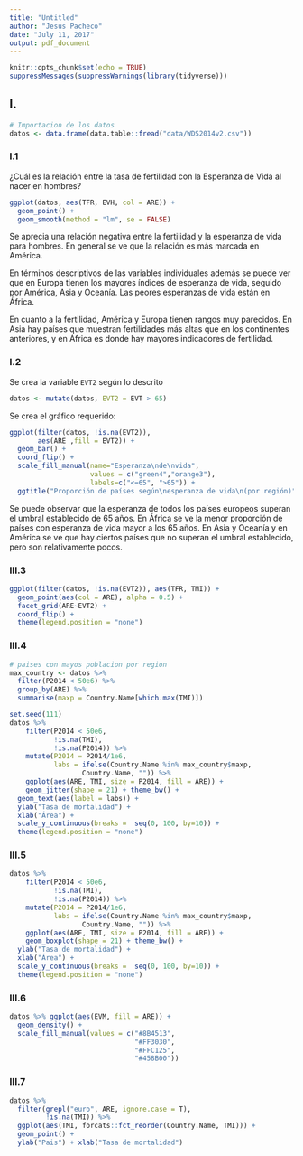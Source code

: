 ```yaml
---
title: "Untitled"
author: "Jesus Pacheco"
date: "July 11, 2017"
output: pdf_document
---
```


```r
knitr::opts_chunk$set(echo = TRUE)
suppressMessages(suppressWarnings(library(tidyverse)))
```

## I.

```r
# Importacion de los datos
datos <- data.frame(data.table::fread("data/WDS2014v2.csv"))
```

### I.1

¿Cuál es la relación entre la tasa de fertilidad con la Esperanza de Vida al nacer en hombres?

```r
ggplot(datos, aes(TFR, EVH, col = ARE)) + 
  geom_point() +
  geom_smooth(method = "lm", se = FALSE)
```

Se aprecia una relación negativa entre la fertilidad y la esperanza de vida para hombres. En general se ve que la relación es más marcada en América.

En términos descriptivos de las variables individuales además se puede ver que en Europa tienen los mayores índices de esperanza de vida, seguido por América, Asia y Oceanía. Las peores esperanzas de vida están en África.

En cuanto a la fertilidad, América y Europa tienen rangos muy parecidos. En Asia hay países que muestran fertilidades más altas que en los continentes anteriores, y en África es donde hay mayores indicadores de fertilidad.

### I.2

Se crea la variable `EVT2` según lo descrito

```r
datos <- mutate(datos, EVT2 = EVT > 65)
```

Se crea el gráfico requerido:

```r
ggplot(filter(datos, !is.na(EVT2)), 
       aes(ARE ,fill = EVT2)) + 
  geom_bar() +
  coord_flip() +
  scale_fill_manual(name="Esperanza\nde\nvida",
                    values = c("green4","orange3"), 
                    labels=c("<=65", ">65")) +
  ggtitle("Proporción de países según\nesperanza de vida\n(por región)")
```

Se puede observar que la esperanza de todos los países europeos superan el umbral establecido de 65 años. En África se ve la menor proporción de países con esperanza de vida mayor a los 65 años. En Asia y Oceanía y en América se ve que hay ciertos países que no superan el umbral establecido, pero son relativamente pocos.

### III.3

```r
ggplot(filter(datos, !is.na(EVT2)), aes(TFR, TMI)) + 
  geom_point(aes(col = ARE), alpha = 0.5) + 
  facet_grid(ARE~EVT2) + 
  coord_flip() +
  theme(legend.position = "none")
```

### III.4

```r
# paises con mayos poblacion por region
max_country <- datos %>% 
  filter(P2014 < 50e6) %>% 
  group_by(ARE) %>% 
  summarise(maxp = Country.Name[which.max(TMI)])

set.seed(111)
datos %>% 
    filter(P2014 < 50e6,
           !is.na(TMI),
           !is.na(P2014)) %>% 
    mutate(P2014 = P2014/1e6,
           labs = ifelse(Country.Name %in% max_country$maxp,
                  Country.Name, "")) %>% 
    ggplot(aes(ARE, TMI, size = P2014, fill = ARE)) + 
    geom_jitter(shape = 21) + theme_bw() +
  geom_text(aes(label = labs)) +
  ylab("Tasa de mortalidad") +
  xlab("Área") +
  scale_y_continuous(breaks =  seq(0, 100, by=10)) +
  theme(legend.position = "none")
```

### III.5

```r
datos %>% 
    filter(P2014 < 50e6,
           !is.na(TMI),
           !is.na(P2014)) %>% 
    mutate(P2014 = P2014/1e6,
           labs = ifelse(Country.Name %in% max_country$maxp,
                  Country.Name, "")) %>% 
    ggplot(aes(ARE, TMI, size = P2014, fill = ARE)) + 
    geom_boxplot(shape = 21) + theme_bw() +
  ylab("Tasa de mortalidad") +
  xlab("Área") +
  scale_y_continuous(breaks =  seq(0, 100, by=10)) +
  theme(legend.position = "none")
```

### III.6

```r
datos %>% ggplot(aes(EVM, fill = ARE)) + 
  geom_density() +
  scale_fill_manual(values = c("#8B4513", 
                               "#FF3030", 
                               "#FFC125", 
                               "#458B00"))
```

### III.7

```r
datos %>% 
  filter(grepl("euro", ARE, ignore.case = T),
         !is.na(TMI)) %>% 
  ggplot(aes(TMI, forcats::fct_reorder(Country.Name, TMI))) +
  geom_point() +
  ylab("Pais") + xlab("Tasa de mortalidad")
```

